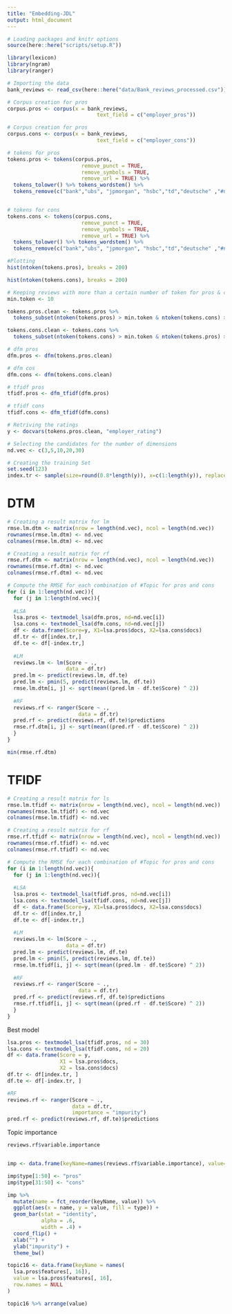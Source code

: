 ```yaml
---
title: "Embedding-JDL"
output: html_document
---
```



```r
# Loading packages and knitr options
source(here::here("scripts/setup.R"))

library(lexicon)
library(ngram)
library(ranger)
```


```r
# Importing the data
bank_reviews <- read_csv(here::here("data/Bank_reviews_processed.csv"))

# Corpus creation for pros
corpus.pros <- corpus(x = bank_reviews,
                             text_field = c("employer_pros"))

# Corpus creation for pros
corpus.cons <- corpus(x = bank_reviews,
                             text_field = c("employer_cons"))
```

```r
# tokens for pros
tokens.pros <- tokens(corpus.pros, 
                        remove_punct = TRUE, 
                        remove_symbols = TRUE, 
                        remove_url = TRUE) %>% 
  tokens_tolower() %>% tokens_wordstem() %>%
  tokens_remove(c("bank","ubs", "jpmorgan", "hsbc","td","deutsche" ,"#name", "good", "great", stopwords("english")))


# tokens for cons
tokens.cons <- tokens(corpus.cons, 
                        remove_punct = TRUE, 
                        remove_symbols = TRUE, 
                        remove_url = TRUE) %>% 
  tokens_tolower() %>% tokens_wordstem() %>%
  tokens_remove(c("bank","ubs", "jpmorgan", "hsbc","td","deutsche" ,"#name", "good", "great", stopwords("english")))
```


```r
#Plotting
hist(ntoken(tokens.pros), breaks = 200)

hist(ntoken(tokens.cons), breaks = 200)
```


```r
# Keeping reviews with more than a certain number of token for pros & cons
min.token <- 10

tokens.pros.clean <- tokens.pros %>%
  tokens_subset(ntoken(tokens.pros) > min.token & ntoken(tokens.cons) > min.token)

tokens.cons.clean <- tokens.cons %>%
  tokens_subset(ntoken(tokens.cons) > min.token & ntoken(tokens.pros) > min.token)
```


```r
# dfm pros
dfm.pros <- dfm(tokens.pros.clean)

# dfm cos
dfm.cons <- dfm(tokens.cons.clean)

# tfidf pros
tfidf.pros <- dfm_tfidf(dfm.pros)

# tfidf cons
tfidf.cons <- dfm_tfidf(dfm.cons)
```


```r
# Retriving the ratings
y <- docvars(tokens.pros.clean, "employer_rating")

# Selecting the candidates for the number of dimensions
nd.vec <- c(3,5,10,20,30)

# Creating the training Set
set.seed(123)
index.tr <- sample(size=round(0.8*length(y)), x=c(1:length(y)), replace=FALSE)
```


# DTM
```r
# Creating a result matrix for lm
rmse.lm.dtm <- matrix(nrow = length(nd.vec), ncol = length(nd.vec))
rownames(rmse.lm.dtm) <- nd.vec
colnames(rmse.lm.dtm) <- nd.vec

# Creating a result matrix for rf
rmse.rf.dtm <- matrix(nrow = length(nd.vec), ncol = length(nd.vec))
rownames(rmse.rf.dtm) <- nd.vec
colnames(rmse.rf.dtm) <- nd.vec

# Compute the RMSE for each combination of #Topic for pros and cons
for (i in 1:length(nd.vec)){
  for (j in 1:length(nd.vec)){
  
  #LSA
  lsa.pros <- textmodel_lsa(dfm.pros, nd=nd.vec[i])
  lsa.cons <- textmodel_lsa(dfm.cons, nd=nd.vec[j])
  df <- data.frame(Score=y, X1=lsa.pros$docs, X2=lsa.cons$docs)
  df.tr <- df[index.tr,]
  df.te <- df[-index.tr,]
  
  #LM
  reviews.lm <- lm(Score ~ .,
                   data = df.tr)
  pred.lm <- predict(reviews.lm, df.te)
  pred.lm <- pmin(5, predict(reviews.lm, df.te))
  rmse.lm.dtm[i, j] <- sqrt(mean((pred.lm - df.te$Score) ^ 2)) 
  
  #RF
  reviews.rf <- ranger(Score ~ .,
                       data = df.tr)
  pred.rf <- predict(reviews.rf, df.te)$predictions
  rmse.rf.dtm[i, j] <- sqrt(mean((pred.rf - df.te$Score) ^ 2))
  }
}

min(rmse.rf.dtm)
```

# TFIDF

```r
# Creating a result matrix for ls
rmse.lm.tfidf <- matrix(nrow = length(nd.vec), ncol = length(nd.vec))
rownames(rmse.lm.tfidf) <- nd.vec
colnames(rmse.lm.tfidf) <- nd.vec

# Creating a result matrix for rf
rmse.rf.tfidf <- matrix(nrow = length(nd.vec), ncol = length(nd.vec))
rownames(rmse.rf.tfidf) <- nd.vec
colnames(rmse.rf.tfidf) <- nd.vec

# Compute the RMSE for each combination of #Topic for pros and cons
for (i in 1:length(nd.vec)){
  for (j in 1:length(nd.vec)){
  
  #LSA
  lsa.pros <- textmodel_lsa(tfidf.pros, nd=nd.vec[i])
  lsa.cons <- textmodel_lsa(tfidf.cons, nd=nd.vec[j])
  df <- data.frame(Score=y, X1=lsa.pros$docs, X2=lsa.cons$docs)
  df.tr <- df[index.tr,]
  df.te <- df[-index.tr,]
  
  #LM
  reviews.lm <- lm(Score ~ .,
                   data = df.tr)
  pred.lm <- predict(reviews.lm, df.te)
  pred.lm <- pmin(5, predict(reviews.lm, df.te))
  rmse.lm.tfidf[i, j] <- sqrt(mean((pred.lm - df.te$Score) ^ 2)) 
  
  #RF
  reviews.rf <- ranger(Score ~ .,
                       data = df.tr)
  pred.rf <- predict(reviews.rf, df.te)$predictions
  rmse.rf.tfidf[i, j] <- sqrt(mean((pred.rf - df.te$Score) ^ 2))
  }
}
```

Best model 
```r
lsa.pros <- textmodel_lsa(tfidf.pros, nd = 30)
lsa.cons <- textmodel_lsa(tfidf.cons, nd = 20)
df <- data.frame(Score = y,
                 X1 = lsa.pros$docs,
                 X2 = lsa.cons$docs)
df.tr <- df[index.tr, ]
df.te <- df[-index.tr, ]

#RF
reviews.rf <- ranger(Score ~ .,
                     data = df.tr,
                     importance = "impurity")
pred.rf <- predict(reviews.rf, df.te)$predictions
```

Topic importance

```r
reviews.rf$variable.importance


imp <- data.frame(keyName=names(reviews.rf$variable.importance), value=reviews.rf$variable.importance, row.names=NULL)

imp$type[1:50] <- "pros"
imp$type[31:50] <- "cons"
```


```r
imp %>%
  mutate(name = fct_reorder(keyName, value)) %>%
  ggplot(aes(x = name, y = value, fill = type)) +
  geom_bar(stat = "identity",
           alpha = .6,
           width = .4) +
  coord_flip() +
  xlab("") +
  ylab("impurity") +
  theme_bw()
```

```r
topic16 <- data.frame(keyName = names(
  lsa.pros$features[, 16]),
  value = lsa.pros$features[, 16],
  row.names = NULL
)

topic16 %>% arrange(value)
```

